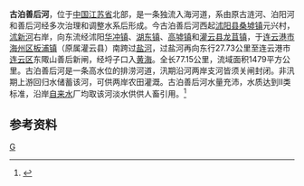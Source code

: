 {{Infobox River
  | river_name      = 古泊善后河
  | image_name      =
  | image_size      = 
  | caption         = 
  | origin          = [[江苏省|江苏省]][[沭阳县|沭阳县]][[桑墟镇|桑墟镇]]元兴村
  | mouth           = 江苏省[[连云港市|连云港市]][[连云区|连云区]][[徐圩街道|徐圩街道]]东陬山善后新闸
  | basin_countries = {{PRC}}
  | length          = 77.15 公里
  | elevation       = 
  | mouth_elevation = 
  | discharge       = 
  | watershed       =1470 平方公里
}}
'''古泊善后河'''，位于[[中国|中国]][[江苏省|江苏省]]北部，是一条独流入海河道，系由原古涟河、泊阳河和善后河经多次治理和调整水系后形成。今古泊善后河西起[[沭阳县|沭阳县]][[桑墟镇|桑墟镇]]元兴村，[[沭新河|沭新河]]右岸，向东流经沭阳[[华冲镇|华冲镇]]、[[湖东镇_(沭阳县)|湖东镇]]、[[高墟镇|高墟镇]]和[[灌云县|灌云县]][[龙苴镇|龙苴镇]]，于[[连云港市|连云港市]][[海州区_(连云港市)|海州区]][[板浦镇|板浦镇]]（原属灌云县）南跨过[[盐河_(黄海)|盐河]]，过盐河再向东行27.73公里至连云港市[[连云区|连云区]]东陬山善后新闸，经埒子口入[[黄海|黄海]]。全长77.15公里，流域面积1479平方公里。古泊善后河是一条高水位的排涝河道，汛期沿河两岸支河皆须关闸封闭。非汛期上游回归水储蓄该河，可供两岸农田灌溉。古泊善后河水量充沛，水质达到Ⅱ类标准，沿岸[[自来水|自来水]]厂均取该河淡水供供人畜引用。<ref name="中国河湖大典">{{cite book zh |author=《[[中国河湖大典|中国河湖大典]]》编纂委员会 |title=《中国河湖大典·淮河卷》 |format=M |edition=1 |location=北京 |publisher=中国水利水电出版社 |date=2010年9月 |pages=227页 |id= ISBN 978-7-5084-7953-8}}</ref>

==参考资料==
{{reflist}}

[[Category:江苏河流|G]]